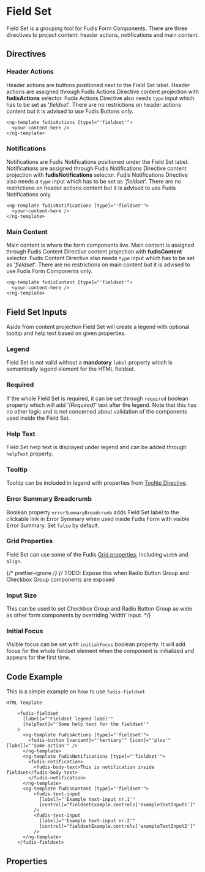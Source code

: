 
<Meta title="Components/Form/Field Set" />

# Field Set

Field Set is a grouping tool for Fudis Form Components. There are three directives to project content: header actions, notifications and main content.

## Directives

### Header Actions

Header actions are buttons positioned next to the Field Set label.
Header actions are assigned through Fudis Actions Directive content projection with **fudisActions** selector.
Fudis Actions Directive also needs `type` input which has to be set as '_fieldset_'.
There are no restrictions on header actions content but it is advised to use Fudis Buttons only.

```
<ng-template fudisActions [type]="'fieldset'">
  <your-content-here />
</ng-template>
```

### Notifications

Notifications are Fudis Notifications positioned under the Field Set label.
Notifications are assigned through Fudis Notifications Directive content projection with **fudisNotifications** selector.
Fudis Notifications Directive also needs a `type` input which has to be set as '_fieldset_'.
There are no restrictions on header actions content but it is advised to use Fudis Notifications only.

```
<ng-template fudisNotifications [type]="'fieldset'">
  <your-content-here />
</ng-template>
```

### Main Content

Main content is where the form components live. Main content is assigned through Fudis Content Directive content projection with **fudisContent** selector.
Fudis Content Directive also needs `type` input which has to be set as '_fieldset_'.
There are no restrictions on main content but it is advised to use Fudis Form Components only.

```
<ng-template fudisContent [type]="'fieldset'">
  <your-content-here />
</ng-template>
```

## Field Set Inputs

Aside from content projection Field Set will create a legend with optional tooltip and help text based on given properties.

### Legend

Field Set is not valid without a **mandatory** `label` property which is semantically legend element for the HTML fieldset.

### Required

If the whole Field Set is required, it can be set through `required` boolean property which will add '_(Required)_' text after the legend.
Note that this has no other logic and is not concerned about validation of the components used inside the Field Set.

### Help Text

Field Set help text is displayed under legend and can be added through `helpText` property.

### Tooltip

Tooltip can be included in legend with properties from [Tooltip Directive](/docs/directives-tooltip--documentation).

### Error Summary Breadcrumb

Boolean property `errorSummaryBreadcrumb` adds Field Set label to the clickable link in Error Symmary when used inside Fudis Form with visible Error Summary. Set `false` by default.

### Grid Properties

Field Set can use some of the Fudis [Grid properties](/docs/foundations-grid--documentation), including `width` and `align`.

{/* prettier-ignore */}
{/* TODO: Expose this when Radio Button Group and Checkbox Group components are exposed

### Input Size

This can be used to set Checkbox Group and Radio Button Group as wide as other form components by overriding 'width' input. \*/}

### Initial Focus

Visible focus can be set with `initialFocus` boolean property. It will add focus for the whole fieldset element when the component is initialized and appears for the first time.

## Code Example

This is a simple example on how to use `fudis-fieldset`

```
HTML Template

    <fudis-fieldset
      [label]="'Fieldset legend label'"
      [helpText]="'Some help text for the fieldset'"
    >
      <ng-template fudisActions [type]="'fieldset'">
        <fudis-button [variant]="'tertiary'" [icon]="'plus'" [label]="'Some action'" />
      </ng-template>
      <ng-template fudisNotifications [type]="'fieldset'">
        <fudis-notification>
          <fudis-body-text>This is notification inside fieldset</fudis-body-text>
        </fudis-notification>
      </ng-template>
      <ng-template fudisContent [type]="'fieldset'">
          <fudis-text-input
            [label]="'Example text-input nr.1'"
            [control]="fieldsetExample.controls['exampleTextInput1']"
          />
          <fudis-text-input
            [label]="'Example text-input nr.2'"
            [control]="fieldsetExample.controls['exampleTextInput2']"
          />
      </ng-template>
    </fudis-fieldset>
```

## Properties

<ArgTypes of={FieldSetComponent} />
